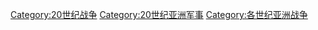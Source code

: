 [[Category:20世纪战争|Category:20世纪战争]]
[[Category:20世纪亚洲军事|Category:20世纪亚洲军事]]
[[Category:各世纪亚洲战争|Category:各世纪亚洲战争]]